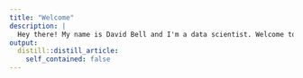 ```yaml
---
title: "Welcome"
description: |
  Hey there! My name is David Bell and I'm a data scientist. Welcome to my blog.
output:
  distill::distill_article:
    self_contained: false
---
```


